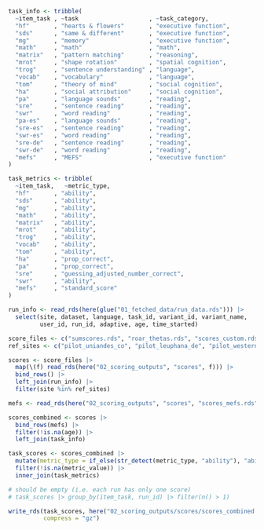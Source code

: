 ```r
task_info <- tribble(
  ~item_task , ~task                    , ~task_category,
  "hf"       , "hearts & flowers"       , "executive function",
  "sds"      , "same & different"       , "executive function",
  "mg"       , "memory"                 , "executive function",
  "math"     , "math"                   , "math",
  "matrix"   , "pattern matching"       , "reasoning",
  "mrot"     , "shape rotation"         , "spatial cognition",
  "trog"     , "sentence understanding" , "language",
  "vocab"    , "vocabulary"             , "language",
  "tom"      , "theory of mind"         , "social cognition",
  "ha"       , "social attribution"     , "social cognition",
  "pa"       , "language sounds"        , "reading",
  "sre"      , "sentence reading"       , "reading",
  "swr"      , "word reading"           , "reading",
  "pa-es"    , "language sounds"        , "reading",
  "sre-es"   , "sentence reading"       , "reading",
  "swr-es"   , "word reading"           , "reading",
  "sre-de"   , "sentence reading"       , "reading",
  "swr-de"   , "word reading"           , "reading",
  "mefs"     , "MEFS"                   , "executive function"
)

task_metrics <- tribble(
  ~item_task,   ~metric_type,
  "hf"       , "ability",
  "sds"      , "ability",
  "mg"       , "ability",
  "math"     , "ability",
  "matrix"   , "ability",
  "mrot"     , "ability",
  "trog"     , "ability",
  "vocab"    , "ability",
  "tom"      , "ability",
  "ha"       , "prop_correct",
  "pa"       , "prop_correct",
  "sre"      , "guessing_adjusted_number_correct",
  "swr"      , "ability",
  "mefs"     , "standard_score"
)

run_info <- read_rds(here(glue("01_fetched_data/run_data.rds"))) |>
  select(site, dataset, language, task_id, variant_id, variant_name,
         user_id, run_id, adaptive, age, time_started)

score_files <- c("sumscores.rds", "roar_thetas.rds", "scores_custom.rds", "registry_scores.rds")
ref_sites <- c("pilot_uniandes_co", "pilot_leuphana_de", "pilot_western_ca")

scores <- score_files |>
  map(\(f) read_rds(here("02_scoring_outputs", "scores", f))) |>
  bind_rows() |>
  left_join(run_info) |>
  filter(site %in% ref_sites)

mefs <- read_rds(here("02_scoring_outputs", "scores", "scores_mefs.rds"))

scores_combined <- scores |>
  bind_rows(mefs) |>
  filter(!is.na(age)) |>
  left_join(task_info)

task_scores <- scores_combined |>
  mutate(metric_type = if_else(str_detect(metric_type, "ability"), "ability", metric_type)) |>
  filter(!is.na(metric_value)) |>
  inner_join(task_metrics)

# should be empty (i.e. each run has only one score)
# task_scores |> group_by(item_task, run_id) |> filter(n() > 1)

write_rds(task_scores, here("02_scoring_outputs/scores/scores_combined.rds"),
          compress = "gz")
```

